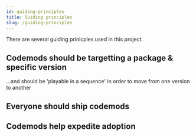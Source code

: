```yaml
---
id: guiding-principles
title: Guiding principles
slug: /guiding-principles
---
```


There are several guiding prinicples used in this project.

## Codemods should be targetting a package & specific version

...and should be 'playable in a sequence' in order to move from one version to another

## Everyone should ship codemods

## Codemods help expedite adoption
